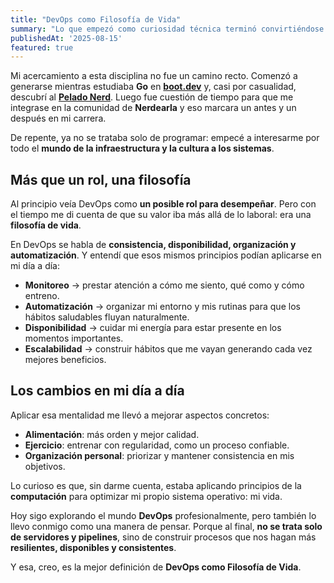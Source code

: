 ```yaml
---
title: "DevOps como Filosofía de Vida"
summary: "Lo que empezó como curiosidad técnica terminó convirtiéndose en una forma de vida: gracias a las comunidades de la DoctArmy y Nerdearla entendí que los principios de DevOps también sirven para ser más consistente, organizado y saludable en lo personal."
publishedAt: '2025-08-15'
featured: true
---
```


Mi acercamiento a esta disciplina no fue un camino recto. Comenzó a generarse mientras estudiaba **Go** en [**boot.dev**](https://www.boot.dev/?bannerlord=gonza) y, casi por casualidad, descubrí al [**Pelado Nerd**](https://youtu.be/Hk-zPUmZffA). Luego fue cuestión de tiempo para que me integrase en la comunidad de **Nerdearla** y eso marcara un antes y un después en mi carrera.  

De repente, ya no se trataba solo de programar: empecé a interesarme por todo el **mundo de la infraestructura y la cultura a los sistemas**.  

## Más que un rol, una filosofía
Al principio veía DevOps como **un posible rol para desempeñar**. Pero con el tiempo me di cuenta de que su valor iba más allá de lo laboral: era una **filosofía de vida**.  

En DevOps se habla de **consistencia, disponibilidad, organización y automatización**. Y entendí que esos mismos principios podían aplicarse en mi día a día:  

- **Monitoreo** → prestar atención a cómo me siento, qué como y cómo entreno.  
- **Automatización** → organizar mi entorno y mis rutinas para que los hábitos saludables fluyan naturalmente.  
- **Disponibilidad** → cuidar mi energía para estar presente en los momentos importantes.  
- **Escalabilidad** → construir hábitos que me vayan generando cada vez mejores beneficios.

## Los cambios en mi día a día
Aplicar esa mentalidad me llevó a mejorar aspectos concretos:  
- **Alimentación**: más orden y mejor calidad.  
- **Ejercicio**: entrenar con regularidad, como un proceso confiable.  
- **Organización personal**: priorizar y mantener consistencia en mis objetivos.  

Lo curioso es que, sin darme cuenta, estaba aplicando principios de la **computación** para optimizar mi propio sistema operativo: mi vida.  

Hoy sigo explorando el mundo **DevOps** profesionalmente, pero también lo llevo conmigo como una manera de pensar. Porque al final, **no se trata solo de servidores y pipelines**, sino de construir procesos que nos hagan más **resilientes, disponibles y consistentes**.  

Y esa, creo, es la mejor definición de **DevOps como Filosofía de Vida**.  
